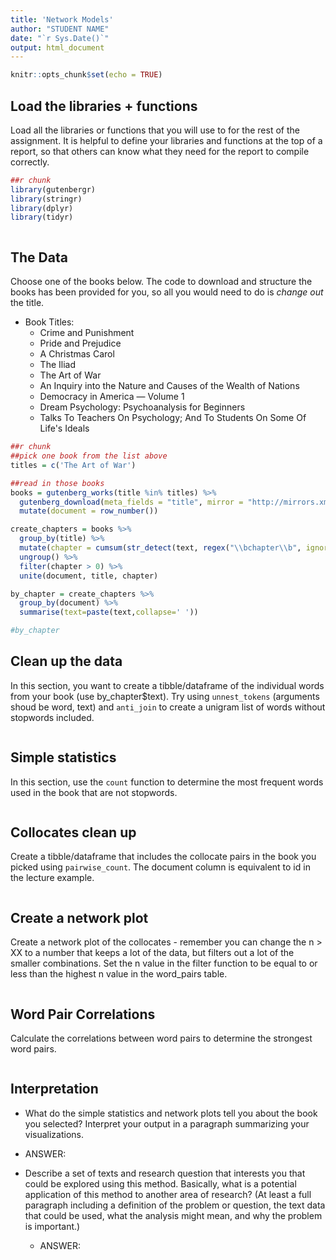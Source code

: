 ---
title: 'Network Models'
author: "STUDENT NAME"
date: "`r Sys.Date()`"
output: html_document
---

```{r setup, include=FALSE}
knitr::opts_chunk$set(echo = TRUE)
```

## Load the libraries + functions

Load all the libraries or functions that you will use to for the rest of the assignment. It is helpful to define your libraries and functions at the top of a report, so that others can know what they need for the report to compile correctly.

```{r libaries}
##r chunk
library(gutenbergr)
library(stringr)
library(dplyr)
library(tidyr)



```

## The Data

Choose one of the books below. The code to download and structure the books has been provided for you, so all you would need to do is *change out* the title. 

- Book Titles:
    - Crime and Punishment
    - Pride and Prejudice
    - A Christmas Carol
    - The Iliad
    - The Art of War
    - An Inquiry into the Nature and Causes of the Wealth of Nations
    - Democracy in America — Volume 1
    - Dream Psychology: Psychoanalysis for Beginners
    - Talks To Teachers On Psychology; And To Students On Some Of Life\'s Ideals

```{r project_g}
##r chunk
##pick one book from the list above
titles = c('The Art of War')

##read in those books
books = gutenberg_works(title %in% titles) %>%
  gutenberg_download(meta_fields = "title", mirror = "http://mirrors.xmission.com/gutenberg/") %>%
  mutate(document = row_number())

create_chapters = books %>% 
  group_by(title) %>%
  mutate(chapter = cumsum(str_detect(text, regex("\\bchapter\\b", ignore_case = TRUE)))) %>% 
  ungroup() %>%
  filter(chapter > 0) %>%
  unite(document, title, chapter) 

by_chapter = create_chapters %>% 
  group_by(document) %>% 
  summarise(text=paste(text,collapse=' '))

#by_chapter
```



## Clean up the data

In this section, you want to create a tibble/dataframe of the individual words from your book (use by_chapter$text). Try using `unnest_tokens` (arguments shoud be word, text) and `anti_join` to create a unigram list of words without stopwords included. 

```{r}

```

## Simple statistics

In this section, use the `count` function to determine the most frequent words used in the book that are not stopwords. 

```{r}

```

## Collocates clean up

Create a tibble/dataframe that includes the collocate pairs in the book you picked using `pairwise_count`. The document column is equivalent to id in the lecture example.

```{r}

```

## Create a network plot

Create a network plot of the collocates - remember you can change the n > XX to a number that keeps a lot of the data, but filters out a lot of the smaller combinations. Set the n value in the filter function to be equal to or less than the highest n value in the word_pairs table.

```{r}

```


## Word Pair Correlations

Calculate the correlations between word pairs to determine the strongest word pairs.

```{r}

```

## Interpretation

- What do the simple statistics and network plots tell you about the book you selected? Interpret your output in a paragraph summarizing your visualizations. 

 - ANSWER: 


- Describe a set of texts and research question that interests you that could be explored using this method. Basically, what is a potential application of this method to another area of research? (At least a full paragraph including a definition of the problem or question, the text data that could be used, what the analysis might mean, and why the problem is important.)
  
  - ANSWER: 

